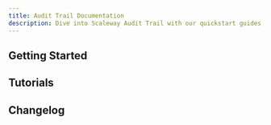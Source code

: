 ```yaml
---
title: Audit Trail Documentation
description: Dive into Scaleway Audit Trail with our quickstart guides, how-tos, and more.
---
```


<ProductHeader
   productName="Audit Trail"
   productLogo="auditTrail"
   description="Audit Trail allows you to keep track of the activity of your Scaleway resources."
   url="/audit-trail/quickstart/"
   label="Audit Trail Quickstart"
/>

## Getting Started

<Grid>
    <SummaryCard
        title="Quickstart"
        icon="rocket"
        description="Learn how to track user activity, access events, and system changes in a few steps."
        label="View Quickstart"
        url="/audit-trail/quickstart/"
    />
    <SummaryCard
        title="Concepts"
        icon="info"
        description="Core concepts that give you a better understanding of Audit Trail."
        label="View Concepts"
        url="/audit-trail/concepts/"
    />
    <SummaryCard
        title="How-Tos"
        icon="help-circle-outline"
        description="Learn how to use Audit Trail via the Scaleway console."
        label="View How-Tos"
        url="/audit-trail/how-to/"
    />
        <SummaryCard
        title="Additional Content"
        icon="book-open-outline"
        description="Check out in-depth information about Audit Trail."
        label="View Additional Content"
        url="/audit-trail/reference-content/"
    />
</Grid>

## Tutorials

<Grid>
    <Card
        title="Exporting Audit Trail events to DataDog"
        url="/tutorials/export-audit-trail-to-datadog/"
        label="Read more"
    />
</Grid>

<ClickableBanner
    productLogo="cli"
    title="Audit Trail API"
    description="Manage Audit Trail using the Scaleway API."
    url="https://www.scaleway.com/en/developers/api/audit-trail/"
    label="Go to Audit Trail API"
/>

## Changelog

<ChangelogList
    productName="audit-trail"
    numberOfChanges={3}
/>
